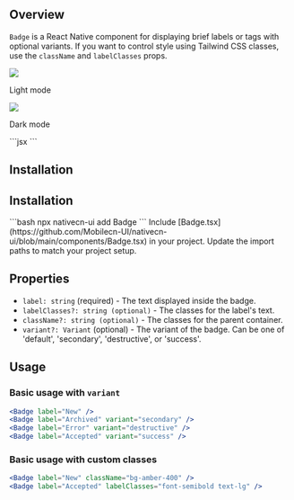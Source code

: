 ## Overview

`Badge` is a React Native component for displaying brief labels or tags with optional variants. If you
want to control style using Tailwind CSS classes, use the `className` and `labelClasses` props.

<Tabs>
  <Tab title="Preview">
    <div style={{ display: 'flex', justifyContent: 'center', gap: '20px' }}>
      <div>
        <img src="https://raw.githubusercontent.com/Mobilecn-UI/nativecn-ui/main/assets/examples/components/badges-light.png" />
        <p>Light mode</p>
      </div>
      <div>
        <img src="https://raw.githubusercontent.com/Mobilecn-UI/nativecn-ui/main/assets/examples/components/badges-dark.png" />
        <p>Dark mode</p>
      </div>
    </div>
  </Tab>
  <Tab title="Code">
    ```jsx
    <View className="flex flex-row gap-2">
      <Badge label="Badge" />
      <Badge label="Badge" variant="secondary" />
      <Badge label="Badge" variant="destructive" />
      <Badge label="Badge" className="bg-amber-400 dark:bg-amber-600" />
      <Badge label="Badge" variant="success" />
    </View>
    ```
  </Tab>
</Tabs>

## Installation

## Installation

<Tabs>
  <Tab title="CLI">
  ```bash
  npx nativecn-ui add Badge 
  ```
  </Tab>
  <Tab title="Manual">
    <Steps>
      <Step title="First Step">
        Include [Badge.tsx](https://github.com/Mobilecn-UI/nativecn-ui/blob/main/components/Badge.tsx) in your project.
        </Step>
      <Step title="Second Step">
        Update the import paths to match your project setup.
      </Step>
    </Steps>
  </Tab>
</Tabs>

## Properties

- `label: string` (required) - The text displayed inside the badge.
- `labelClasses?: string (optional)` - The classes for the label's text.
- `className?: string (optional)` - The classes for the parent container.
- `variant?: Variant` (optional) - The variant of the badge. Can be one of 'default', 'secondary', 'destructive', or 'success'.

## Usage

### Basic usage with `variant`

```jsx
<Badge label="New" />
<Badge label="Archived" variant="secondary" />
<Badge label="Error" variant="destructive" />
<Badge label="Accepted" variant="success" />
```

### Basic usage with custom classes

```jsx
<Badge label="New" className="bg-amber-400" />
<Badge label="Accepted" labelClasses="font-semibold text-lg" />
```
